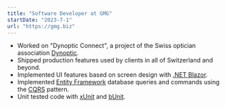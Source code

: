 ```yaml
---
title: "Software Developer at GMG"
startDate: "2023-7-1"
url: "https://gmg.biz"
---
```


- Worked on "Dynoptic Connect", a project of the Swiss optician association [Dynoptic](https://dynoptic.ch).
- Shipped production features used by clients in all of Switzerland and beyond.
- Implemented UI features based on screen design with [.NET Blazor](https://dotnet.microsoft.com/en-us/apps/aspnet/web-apps/blazor).
- Implemented [Entity Framework](https://learn.microsoft.com/en-us/ef/) database queries and commands using the [CQRS](https://de.wikipedia.org/wiki/Command-Query-Responsibility-Segregation) pattern.
- Unit tested code with [xUnit](https://xunit.net) and [bUnit](https://bunit.dev/).
